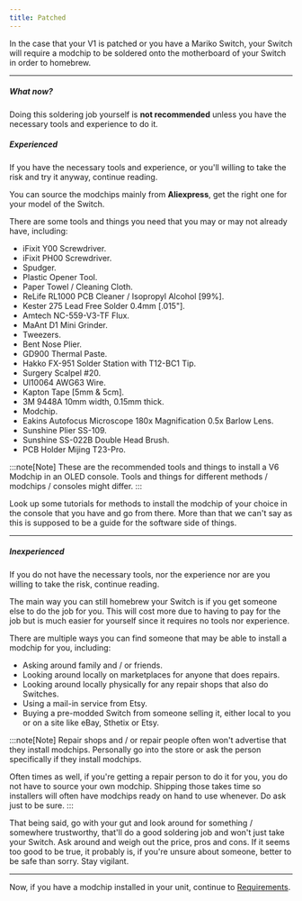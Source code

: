 ```yaml
---
title: Patched
---
```


In the case that your V1 is patched or you have a Mariko Switch, your Switch will require a modchip to be soldered onto the motherboard of your Switch in order to homebrew.

---

##### What now?

Doing this soldering job yourself is **not recommended** unless you have the necessary tools and experience to do it.

##### Experienced

If you have the necessary tools and experience, or you'll willing to take the risk and try it anyway, continue reading.

You can source the modchips mainly from **Aliexpress**, get the right one for your model of the Switch.

There are some tools and things you need that you may or may not already have, including:

- iFixit Y00 Screwdriver.
- iFixit PH00 Screwdriver.
- Spudger.
- Plastic Opener Tool.
- Paper Towel / Cleaning Cloth.
- ReLife RL1000 PCB Cleaner / Isopropyl Alcohol [99%].
- Kester 275 Lead Free Solder 0.4mm [.015"].
- Amtech NC-559-V3-TF Flux.
- MaAnt D1 Mini Grinder.
- Tweezers.
- Bent Nose Plier.
- GD900 Thermal Paste.
- Hakko FX-951 Solder Station with T12-BC1 Tip.
- Surgery Scalpel #20.
- Ul10064 AWG63 Wire.
- Kapton Tape [5mm & 5cm].
- 3M 9448A 10mm width, 0.15mm thick.
- Modchip.
- Eakins Autofocus Microscope 180x Magnification 0.5x Barlow Lens.
- Sunshine Plier SS-109.
- Sunshine SS-022B Double Head Brush.
- PCB Holder Mijing T23-Pro.

:::note[Note]
These are the recommended tools and things to install a V6 Modchip in an OLED console. Tools and things for different methods / modchips / consoles might differ.
:::

Look up some tutorials for methods to install the modchip of your choice in the console that you have and go from there. More than that we can't say as this is supposed to be a guide for the software side of things.

---

##### Inexperienced

If you do not have the necessary tools, nor the experience nor are you willing to take the risk, continue reading.

The main way you can still homebrew your Switch is if you get someone else to do the job for you. This will cost more due to having to pay for the job but is much easier for yourself since it requires no tools nor experience.

There are multiple ways you can find someone that may be able to install a modchip for you, including:

- Asking around family and / or friends.
- Looking around locally on marketplaces for anyone that does repairs.
- Looking around locally physically for any repair shops that also do Switches.
- Using a mail-in service from Etsy.
- Buying a pre-modded Switch from someone selling it, either local to you or on a site like eBay, Sthetix or Etsy.

:::note[Note]
Repair shops and / or repair people often won't advertise that they install modchips. Personally go into the store or ask the person specifically if they install modchips.

Often times as well, if you're getting a repair person to do it for you, you do not have to source your own modchip. Shipping those takes time so installers will often have modchips ready on hand to use whenever. Do ask just to be sure.
:::

That being said, go with your gut and look around for something / somewhere trustworthy, that'll do a good soldering job and won't just take your Switch. Ask around and weigh out the price, pros and cons.
If it seems too good to be true, it probably is, if you're unsure about someone, better to be safe than sorry. Stay vigilant.

---

Now, if you have a modchip installed in your unit, continue to [Requirements](/gettingstarted/1-requirements).